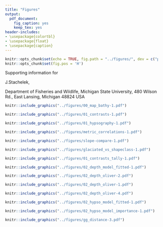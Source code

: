 ```yaml
---
title: "Figures"
output:
  pdf_document:
    fig_caption: yes
    keep_tex: yes
header-includes: 
- \usepackage{colortbl}
- \usepackage{float}
- \usepackage{caption}
---
```


\def\figurename{Figure S\hspace{-0.3em}}
\def\tablename{Table S\hspace{-0.3em}}

\arrayrulecolor{white}
```r
knitr::opts_chunk$set(echo = TRUE, fig.path = "../figures/", dev = c("pdf"))
knitr::opts_chunk$set(fig.pos = 'H')
```

\pagebreak

\centering
\includegraphics{../../../../JournalSubmissions/logos/agu_publications.png}

\emph{Water Resources Research}

\vspace{1em}

Supporting information for

\vspace{1em}

\textbf{Bathymetry data from thousands of lakes show that lake depth prediction is confounded by difficulty modeling inlake slope}

\vspace{1em}

J.Stachelek\textsuperscript{1}, 

\vspace{1em}

\textsuperscript{1}Department of Fisheries and Wildlife, Michigan State University, 480 Wilson Rd., East Lansing, Michigan 48824 USA 

\vspace{8em}

\textbf{Contents of this file}

\vspace{4em}

\textbf{Introduction}

\pagebreak
\setcounter{figure}{0}

```r
knitr::include_graphics("../figures/00_map_bathy-1.pdf")
```

```r
knitr::include_graphics("../figures/01_contrasts-1.pdf")
```

```r
knitr::include_graphics("../figures/01_hypsography-1.pdf")
```

```r
knitr::include_graphics("../figures/metric_correlations-1.pdf")
```

```r
knitr::include_graphics("../figures/slope-compare-1.pdf")
```

```r
knitr::include_graphics("../figures/glaciated_vs_shapeclass-1.pdf")
```

```r
knitr::include_graphics("../figures/01_contrasts_tally-1.pdf")
```

```r
knitr::include_graphics("../figures/02_depth_model_fitted-1.pdf")
```

```r
knitr::include_graphics("../figures/02_depth_oliver-2.pdf")
```

```r
knitr::include_graphics("../figures/02_depth_oliver-1.pdf")
```

```r
knitr::include_graphics("../figures/02_depth_oliver-4.pdf")
```

```r
knitr::include_graphics("../figures/02_hypso_model_fitted-1.pdf")
```

```r
knitr::include_graphics("../figures/02_hypso_model_importance-1.pdf")
```

<!-- ![Messager et al. 2016 equation table](../figures/messager_eq_table.png){width=100%} -->

```r
knitr::include_graphics("../figures/gg_distance-3.pdf")
```
